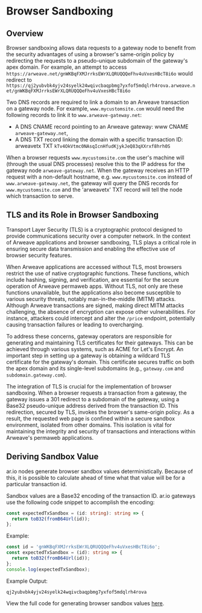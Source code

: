 # Browser Sandboxing


## Overview

Browser sandboxing allows data requests to a gateway node to benefit from the security advantages of using a browser's same-origin policy by redirecting the requests to a pseudo-unique subdomain of the gateway's apex domain. For example, an attempt to access `https://arweave.net/gnWKBqFXMJrrksEWrXLQRUQQQeFhv4uVxesHBcT8i6o` would redirect to `https://qj2yubvbk4yjv24syelk24wqivcbaqpbmg7yxfof5mdqlrh4rova.arweave.net/gnWKBqFXMJrrksEWrXLQRUQQQeFhv4uVxesHBcT8i6o`

Two DNS records are required to link a domain to an Arweave transaction on a gateway node. For example, `www.mycustomsite.com` would need the following records to link it to `www.arweave-gateway.net`:

- A DNS CNAME record pointing to an Arweave gateway: www CNAME `arweave-gateway.net`, 
- A DNS TXT record linking the domain with a specific transaction ID: arweavetx TXT `kTv4OkVtmc0NAsqIcnHfudKjykJeQ83qXXrxf8hrh0S`

When a browser requests `www.mycustomsite.com` the user's machine will (through the usual DNS processes) resolve this to the IP address for the gateway node `arweave-gateway.net`. When the gateway receives an HTTP request with a non-default hostname, e.g. `www.mycustomsite.com` instead of `www.arweave-gateway.net`, the gateway will query the DNS records for `www.mycustomsite.com` and the 'arweavetx' TXT record will tell the node which transaction to serve.

## TLS and its Role in Browser Sandboxing
 
Transport Layer Security (TLS) is a cryptographic protocol designed to provide communications security over a computer network. In the context of Arweave applications and browser sandboxing, TLS plays a critical role in ensuring secure data transmission and enabling the effective use of browser security features.

When Arweave applications are accessed without TLS, most browsers restrict the use of native cryptographic functions. These functions, which include hashing, signing, and verification, are essential for the secure operation of Arweave permaweb apps. Without TLS, not only are these functions unavailable, but the applications also become susceptible to various security threats, notably man-in-the-middle (MITM) attacks. Although Arweave transactions are signed, making direct MITM attacks challenging, the absence of encryption can expose other vulnerabilities. For instance, attackers could intercept and alter the `/price` endpoint, potentially causing transaction failures or leading to overcharging.

To address these concerns, gateway operators are responsible for generating and maintaining TLS certificates for their gateways. This can be achieved through various systems, such as ACME for Let's Encrypt. An important step in setting up a gateway is obtaining a wildcard TLS certificate for the gateway's domain. This certificate secures traffic on both the apex domain and its single-level subdomains (e.g., `gateway.com` and `subdomain.gateway.com`).

The integration of TLS is crucial for the implementation of browser sandboxing. When a browser requests a transaction from a gateway, the gateway issues a 301 redirect to a subdomain of the gateway, using a Base32 pseudo-unique address derived from the transaction ID. This redirection, secured by TLS, invokes the browser's same-origin policy. As a result, the requested web page is confined within a secure sandbox environment, isolated from other domains. This isolation is vital for maintaining the integrity and security of transactions and interactions within Arweave's permaweb applications.

## Deriving Sandbox Value

ar.io nodes generate browser sandbox values deterministically. Because of this, it is possible to calculate ahead of time what that value will be for a particular transaction id. 

Sandbox values are a Base32 encoding of the transaction ID. ar.io gateways use the following code snippet to accomplish the encoding:

```typescript
const expectedTxSandbox = (id: string): string => {
  return toB32(fromB64Url(id));
};
```

Example:

```typescript
const id = 'gnWKBqFXMJrrksEWrXLQRUQQQeFhv4uVxesHBcT8i6o';
const expectedTxSandbox = (id): string => {
  return toB32(fromB64Url(id));
};
console.log(expectedTxSandbox);
```

Example Output:

```console
qj2yubvbk4yjv24syelk24wqivcbaqpbmg7yxfof5mdqlrh4rova
```

View the full code for generating browser sandbox values [here](https://github.com/ar-io/arweave-gateway/blob/719f43f8d6135adf44c87701e95f58105638710a/src/gateway/middleware/sandbox.ts#L69).
